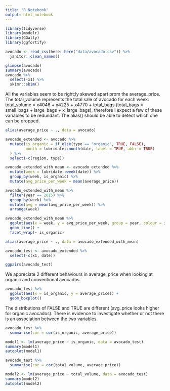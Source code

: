 ```yaml
---
title: "R Notebook"
output: html_notebook
---
```


```r
library(tidyverse)
library(modelr)
library(GGally)
library(ggfortify)
```

```r
avocado <- read_csv(here::here("data/avocado.csv")) %>% 
  janitor::clean_names()
```

```r
glimpse(avocado)
summary(avocado)
avocado %>% 
  select(-x1) %>% 
  skimr::skim()
```
All the variables seem to be right;ly skewed apart prom the average_price.  
The total_volume represents the total sale of avocado for each week: total_volume = x4046 + x4225 + x4770 + total_bags (total_bags = small_bags + large_bags + x_large_bags), therefore I expect a few of these variables to be redundant. The alias() should be able to detect which one can be dropped.  

```r
alias(average_price ~ ., data = avocado)
```


```r
avocado_extended <- avocado %>% 
  mutate(is_organic = if_else(type == "organic", TRUE, FALSE),
         month = lubridate::month(date, label = TRUE, abbr = TRUE)
  ) %>% 
  select(-c(region, type))

avocado_extended_with_mean <- avocado_extended %>% 
  mutate(week = lubridate::week(date)) %>%
  group_by(week, is_organic) %>% 
  mutate(avg_price_per_week = mean(average_price))

avocado_extended_with_mean %>% 
  filter(year == 2015) %>% 
  group_by(week) %>% 
  mutate(avg = mean(avg_price_per_week)) %>% 
  arrange(week)
```

```r
avocado_extended_with_mean %>% 
  ggplot(aes(x = week, y = avg_price_per_week, group = year, colour = is_organic)) +
  geom_line() +
  facet_wrap(~ is_organic)
```

```r
alias(average_price ~ ., data = avocado_extended_with_mean)
```

```r
avocado_test <- avocado_extended %>% 
  select(-c(x1, date))
```

```r
ggpairs(avocado_test)
```
We appreciate 2 different behaviours in average_price when looking at organic and conventional avocados.  

```r
avocado_test %>%
  ggplot(aes(x = is_organic, y = average_price)) + 
  geom_boxplot()
```

The distributions of FALSE and TRUE are different (avg_price looks higher for organic avocados).  There is evidence to investigate whether or not there is an association between the two variables.  

```r
avocado_test %>%
  summarise(cor = cor(is_organic, average_price))
```

```r
model1 <- lm(average_price ~ is_organic, data = avocado_test)
summary(model1)
autoplot(model1)
```

```r
avocado_test %>%
  summarise(cor = cor(total_volume, average_price))
```



```r
model2 <- lm(average_price ~ total_volume, data = avocado_test)
summary(model2)
autoplot(model2)
```

